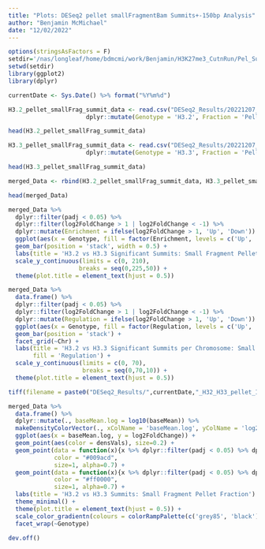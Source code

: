 ```yaml
---
title: "Plots: DESeq2 pellet smallFragmentBam Summits+-150bp Analysis"
author: "Benjamin McMichael"
date: "12/02/2022"
---
```


```r
options(stringsAsFactors = F)
setdir='/nas/longleaf/home/bdmcmi/work/Benjamin/H3K27me3_CutnRun/Pel_Sup_IgGcon_Analysis_20221202/Merged_DESeq2_Short_Fragment_Analysis'
setwd(setdir)
library(ggplot2)
library(dplyr)

currentDate <- Sys.Date() %>% format("%Y%m%d")

```

```r

H3.2_pellet_smallFrag_summit_data <- read.csv("DESeq2_Results/20221207_K36R_HWT_pellet_IgGcon_DESeq2_smallFragBam_SummitsPlusMinus150bp_results.csv", header=T, stringsAsFactors = F) %>%
                      dplyr::mutate(Genotype = 'H3.2', Fraction = 'Pellet')

head(H3.2_pellet_smallFrag_summit_data)

```

```r

H3.3_pellet_smallFrag_summit_data <- read.csv("DESeq2_Results/20221207_Adelta_H33BK36R_pellet_IgGcon_DESeq2_smallFragBam_SummitsPlusMinus150bp_results.csv", header=T, stringsAsFactors = F) %>%
                      dplyr::mutate(Genotype = 'H3.3', Fraction = 'Pellet')

head(H3.3_pellet_smallFrag_summit_data)

```

```r

merged_Data <- rbind(H3.2_pellet_smallFrag_summit_data, H3.3_pellet_smallFrag_summit_data)

head(merged_Data)

```

```r

merged_Data %>%
  dplyr::filter(padj < 0.05) %>% 
  dplyr::filter(log2FoldChange > 1 | log2FoldChange < -1) %>%
  dplyr::mutate(Enrichment = ifelse(log2FoldChange > 1, 'Up', 'Down')) %>%
  ggplot(aes(x = Genotype, fill = factor(Enrichment, levels = c('Up', 'Down')))) +
  geom_bar(position = 'stack', width = 0.5) +
  labs(title = 'H3.2 vs H3.3 Significant Summits: Small Fragment Pellet Fraction', y = 'Summits', x  = 'Genotype', fill='Enrichment') +
  scale_y_continuous(limits = c(0, 210),
                    breaks = seq(0,225,50)) +
  theme(plot.title = element_text(hjust = 0.5))

```

```r
  
merged_Data %>%
  data.frame() %>%
  dplyr::filter(padj < 0.05) %>% 
  dplyr::filter(log2FoldChange > 1 | log2FoldChange < -1) %>%
  dplyr::mutate(Regulation = ifelse(log2FoldChange > 1, 'Up', 'Down')) %>%
  ggplot(aes(x = Genotype, fill = factor(Regulation, levels = c('Up', 'Down')))) +
  geom_bar(position = 'stack') +
  facet_grid(~Chr) +
  labs(title = 'H3.2 vs H3.3 Significant Summits per Chromosome: Small Fragment Pellet Fraction', y = 'Summits',x  = 'Genotype', 
       fill = 'Regulation') +
  scale_y_continuous(limits = c(0, 70),
                     breaks = seq(0,70,10)) +
  theme(plot.title = element_text(hjust = 0.5)) 

```

```r

tiff(filename = paste0("DESeq2_Results/",currentDate,"_H32_H33_pellet_IgGcon_DESeq2_smallFragBam_SummitsPlusMinus150bp_MA_Plot.tiff"), units = "in", width = 9, height = 6, res = 500)

merged_Data %>%
  data.frame() %>%
  dplyr::mutate(., baseMean.log = log10(baseMean)) %>%
  makeDensityColorVector(., xColName = 'baseMean.log', yColName = 'log2FoldChange', n = 200) %>%
  ggplot(aes(x = baseMean.log, y = log2FoldChange)) + 
  geom_point(aes(color = densVals), size=0.2) +
  geom_point(data = function(x){x %>% dplyr::filter(padj < 0.05) %>% dplyr::filter(log2FoldChange > 1)},
             color = "#009acd", 
             size=1, alpha=0.7) +
  geom_point(data = function(x){x %>% dplyr::filter(padj < 0.05) %>% dplyr::filter(log2FoldChange < -1)},
             color = "#ff0000", 
             size=1, alpha=0.7) +
  labs(title = 'H3.2 vs H3.3 Summits: Small Fragment Pellet Fraction') +
  theme_minimal() +
  theme(plot.title = element_text(hjust = 0.5)) +
  scale_color_gradientn(colours = colorRampPalette(c('grey85', 'black'))(100)) +
  facet_wrap(~Genotype)

dev.off()

```
